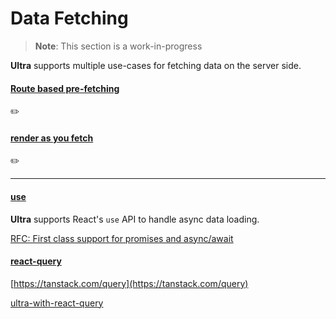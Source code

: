# Data Fetching

> **Note**: This section is a work-in-progress

**Ultra** supports multiple use-cases for fetching data on the server side. 

#### [Route based pre-fetching](#route-based-pre-fetching)

✏️

#### [render as you fetch](#render-as-you-fetch)

✏️

---

#### [use](#use)

**Ultra** supports React's `use` API to handle async data loading.

[RFC: First class support for promises and async/await](https://github.com/reactjs/rfcs/pull/229)

#### [react-query](#react-query) 

[https://tanstack.com/query](https://tanstack.com/query)

[ultra-with-react-query](https://github.com/exhibitionist-digital/ultra/tree/main/examples/with-react-query)
